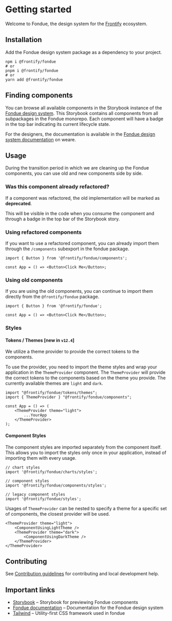 # Getting started

Welcome to Fondue, the design system for the [Frontify](https://frontify.com) ecosystem.

## Installation

Add the Fondue design system package as a dependency to your project.

```shell
npm i @frontify/fondue
# or
pnpm i @frontify/fondue
# or
yarn add @frontify/fondue
```

## Finding components

You can browse all available components in the Storybook instance of the [Fondue design system](https://fondue-components.frontify.com).
This Storybook contains all components from all subpackages in the Fondue monorepo. Each component will have a badge in the top bar indicating its current lifecycle state.

For the designers, the documentation is available in the [Fondue design system documentation](https://weare.frontify.com/document/1266?#/using-fondue) on weare.

## Usage

During the transition period in which we are cleaning up the Fondue components, you can use old and new components side by side.

### Was this component already refactored?

If a component was refactored, the old implementation will be marked as **deprecated**.

This will be visible in the code when you consume the component and through a badge in the top bar of the Storybook story.

### Using refactored components

If you want to use a refactored component, you can already import them through the `/components` subexport in the fondue package.

```tsx
import { Button } from '@frontify/fondue/components';

const App = () => <Button>Click Me</Button>;
```

### Using old components

If you are using the old components, you can continue to import them directly from the `@frontify/fondue` package.

```tsx
import { Button } from '@frontify/fondue';

const App = () => <Button>Click Me</Button>;
```

### Styles

#### Tokens / Themes [new in `v12.4`]
We utilize a theme provider to provide the correct tokens to the components.

To use the provider, you need to import the theme styles and wrap your application in the `ThemeProvider` component.
The `ThemeProvider` will provide the correct tokens to the components based on the theme you provide. The currently available themes are `light` and `dark`.
```tsx
import "@frontify/fondue/tokens/themes";
import { ThemeProvider } "@frontify/fondue/components";

const App = () => (
    <ThemeProvider theme="light">
        ...YourApp
    </ThemeProvider>
);
```

#### Component Styles
The component styles are imported separately from the component itself. This allows you to import the styles only once in your application, instead of importing them with every usage.

```tsx
// chart styles
import '@frontify/fondue/charts/styles';

// component styles
import '@frontify/fondue/components/styles';

// legacy component styles
import '@frontify/fondue/styles';
```

Usages of `ThemeProvider` can be nested to specify a theme for a specific set of components, the closest provider will be used.

```tsx
<ThemeProvider theme="light">
    <ComponentUsingLightTheme />
    <ThemeProvider theme="dark">
        <ComponentUsingDarkTheme />
    </ThemeProvider>
</ThemeProvider>
```


## Contributing

See [Contribution guidelines](CONTRIBUTING.md) for contributing and local development help.

## Important links

-   [Storybook](https://fondue-components.frontify.com) – Storybook for previewing Fondue components
-   [Fondue documentation](https://weare.frontify.com/document/1266?#/using-fondue) – Documentation for the Fondue design system
-   [Tailwind](https://tailwindcss.com/docs) – Utility-first CSS framework used in fondue
